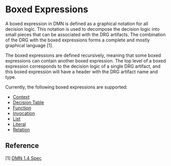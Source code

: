 
<Meta title="Boxed Expressions/Overview" />

# Boxed Expressions

A boxed expression in DMN is defined as a graphical notation for all decision logic. This notation is
used to decompose the decision logic into small pieces that can be associated with the DRG artifacts.
The combination of the DRG with the boxed expressions forms a complete and mostly graphical language [1].

The boxed expressions are defined recursively, meaning that some boxed expressions can contain another
boxed expression. The top level of a boxed expression corresponds to the decision logic of a single DRG artifact,
and this boxed expression will have a header with the DRG artifact name and type.

Currently, the following boxed expressions are supported:

- [Context](/docs/boxed-expressions-context--overview)
- [Decision Table](/docs/boxed-expressions-decision-table--overview)
- [Function](/docs/boxed-expressions-function--overview)
- [Invocation](/boxed-expressions-invocation--overview)
- [List](/docs/boxed-expressions-list--overview)
- [Literal](/docs/boxed-expressions-literal--overview)
- [Relation](/docs/boxed-expressions-relation--overview)

## Reference

[1] [DMN 1.4 Spec](https://www.omg.org/spec/DMN/1.4/Beta1/PDF#page=103)
